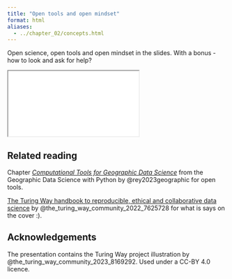 ```yaml
---
title: "Open tools and open mindset"
format: html
aliases:
  - ../chapter_02/concepts.html
---
```


Open science, open tools and open mindset in the slides. With a bonus - how to look and ask for help?

```{=html}
<iframe class="slide-deck" src="slides.html"></iframe>
```

::: {.callout-tip}
## Related reading

Chapter [_Computational Tools for Geographic Data Science_](https://geographicdata.science/book/notebooks/02_geospatial_computational_environment.html) from
the Geographic Data Science with Python by @rey2023geographic for open tools.

[The Turing Way handbook to reproducible, ethical and collaborative data science](https://the-turing-way.netlify.app/index.html) by @the_turing_way_community_2022_7625728 for what is says on the cover :).
:::

## Acknowledgements {.appendix}

The presentation contains the Turing Way project illustration by @the_turing_way_community_2023_8169292. Used under a CC-BY 4.0 licence.